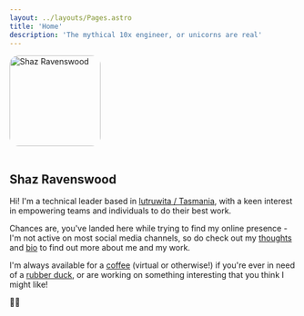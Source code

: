 ```yaml
---
layout: ../layouts/Pages.astro
title: 'Home'
description: 'The mythical 10x engineer, or unicorns are real'
---
```



<Image src={shaz} alt="Shaz Ravenswood" style="border-radius:1rem;width:10rem;margin-bottom: 1rem" />

## Shaz Ravenswood
Hi! I'm a technical leader based in <a href="https://www.discovertasmania.com.au/" target="_blank">lutruwita /  Tasmania</a>, with a keen interest in empowering teams and individuals to do their best work.

Chances are, you've landed here while trying to find my online presence - I'm not active on most social media channels, so do check out my <a href="/thoughts">thoughts</a> and <a href="/bio">bio</a> to find out more about me and my work.

I'm always available for a <a href="https://calendly.com/shaz-r" target="_blank">coffee</a> (virtual or otherwise!) if you're ever in need of a <a href="https://en.wikipedia.org/wiki/Rubber_duck_debugging" target="_blank">rubber duck</a>, or are working on something interesting that you think I might like!

🚀🌈